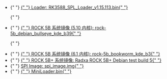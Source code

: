 
<ul>
  <li style={{ display: `${props.loader ? "block" : "none"}` }}>
    {" "}
    <a href="https://dl.radxa.com/rock5/sw/images/loader/rock-5b/release/rk3588_spl_loader_v1.15.113.bin">
      {" "}
      Loader: RK3588_SPL_Loader_v1.15.113.bin{" "}
    </a>
  </li>

{" "}

<li style={{ display: `${props.rock5b_system_img ? "block" : "none"}` }}>
  {" "}
  <a href="https://github.com/radxa-build/rock-5b/releases/download/b39/rock-5b_debian_bullseye_kde_b39.img.xz">
    {" "}
    ROCK 5B 系统镜像 (5.10 内核): rock-5b_debian_bullseye_kde_b39{" "}
  </a>
</li>

{" "}

<li style={{ display: `${props.rock5b_system_img_61 ? "block" : "none"}` }}>
  {" "}
  <a href="https://github.com/radxa-build/rock-5b/releases/download/rsdk-b3/rock-5b_bookworm_kde_b3.output.img.xz">
    {" "}
    ROCK 5B 系统镜像 (6.1 内核): rock-5b_bookworm_kde_b3{" "}
  </a>
</li>

  <li style={{ display: `${props.rock5bp_system_img ? "block" : "none"}` }}>
    {" "}
    <a href="https://github.com/radxa-build/rock-5b-plus/releases/download/test-build-5/rock-5b-plus_debian_bullseye-test_kde_t5.img.xz">
      {" "}
      ROCK 5B+ 系统镜像: Radxa ROCK 5B+ Debian test build 5{" "}
    </a>
  </li>
  <li style={{ display: `${props.spi_img ? "block" : "none"}` }}>
    {" "}
    <a
      href="https://dl.radxa.com/rock5/sw/images/loader/rock-5b/release/rock-5b-spi-image-gd1cf491-20240523.img"
      alt="spi image"
    >
      SPI Image: spi_image.img{" "}
    </a>
  </li>
  <li style={{ display: `${props.miniloader ? "block" : "none"}` }}>
    {" "}
    <a
      href="https://dl.radxa.com/rock5/5itx/images/MiniLoaderAll.bin"
      alt="MiniLoader"
    >
      {" "}
      MiniLoader.bin{" "}
    </a>
  </li>
</ul>
